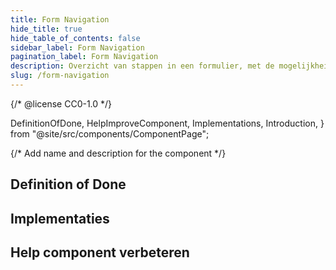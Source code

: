```yaml
---
title: Form Navigation
hide_title: true
hide_table_of_contents: false
sidebar_label: Form Navigation
pagination_label: Form Navigation
description: Overzicht van stappen in een formulier, met de mogelijkheid om direct naar beschikbare stappen te navigeren.
slug: /form-navigation
---
```


{/* @license CC0-1.0 */}

  DefinitionOfDone,
  HelpImproveComponent,
  Implementations,
  Introduction,
} from "@site/src/components/ComponentPage";

{/* Add name and description for the component */}


<Introduction component={component} headingLevel={1} description={description} />

## Definition of Done

<DefinitionOfDone component={component} headingLevel={3} />

## Implementaties

<Implementations component={component} headingLevel={3} />

## Help component verbeteren

<HelpImproveComponent component={component} headingLevel={3} />
